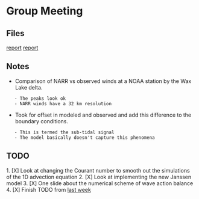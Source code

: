 = Group Meeting =
== Files ==
[[file:~/Documents/05_meetings/10_research_group/2017-03-24/report.odp|report]]
[[file:~/Documents/05_meetings/10_research_group/2017-03-24/report.pdf|report]]

== Notes ==
* Comparison of NARR vs observed winds at a NOAA station by the Wax Lake delta.
	- The peaks look ok
	- NARR winds have a 32 km resolution

* Took for offset in modeled and observed and add this difference to the boundary conditions.
	- This is termed the sub-tidal signal
	- The model basically doesn't capture this phenomena

== TODO ==
1. [X] Look at changing the Courant number to smooth out the simulations of the 1D advection equation
2. [X] Look at implementing the new Janssen model
3. [X] One slide about the numerical scheme of wave action balance
4. [X] Finish TODO from [[diary:2017-03-17|last week]]
